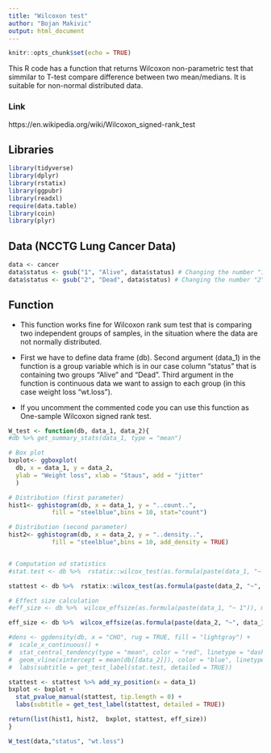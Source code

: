 ---
title: "Wilcoxon test"
author: "Bojan Makivic"
output: html_document
---

```{r setup, include=FALSE}
knitr::opts_chunk$set(echo = TRUE)
```
This R code has a function that returns Wilcoxon non-parametric test that simmilar to T-test compare difference between two mean/medians. It is suitable for non-normal distributed data.

### Link
https://en.wikipedia.org/wiki/Wilcoxon_signed-rank_test

## Libraries

```{r echo=FALSE, message=FALSE, warning=FALSE}
library(tidyverse)
library(dplyr)
library(rstatix)
library(ggpubr)
library(readxl)
require(data.table)
library(coin)
library(plyr)
```

## Data (NCCTG Lung Cancer Data)
```{r cancer}
data <- cancer
data$status <- gsub("1", "Alive", data$status) # Changing the number "1" to Alive; see ?cancer
data$status <- gsub("2", "Dead", data$status) # Changing the number "2" to Dead
```

## Function
- This function works fine for Wilcoxon rank sum test that is comparing two independent groups of samples, in the situation where the data are not normally distributed.

- First we have to define data frame (db). Second argument (data_1) in the function is a group variable which is in our case column "status" that is containing two groups "Alive" and "Dead". Third argument in the function is continuous data we want to assign to each group (in this case weight loss "wt.loss").

- If you uncomment the commented code you can use this function as One-sample Wilcoxon signed rank test.

```{r}
W_test <- function(db, data_1, data_2){
#db %>% get_summary_stats(data_1, type = "mean")

# Box plot
bxplot<- ggboxplot(
  db, x = data_1, y = data_2, 
  ylab = "Weight loss", xlab = "Staus", add = "jitter"
  )

# Distribution (first parameter)
hist1<- gghistogram(db, x = data_1, y = "..count..", 
            fill = "steelblue",bins = 10, stat="count")

# Distribution (second parameter)
hist2<- gghistogram(db, x = data_2, y = "..density..", 
            fill = "steelblue",bins = 10, add_density = TRUE)


# Computation od statistics
#stat.test <- db %>%  rstatix::wilcox_test(as.formula(paste(data_1, "~ 1")) , mu = mean(db[[data_2]]), #alternative="two.sided")

stattest <- db %>%  rstatix::wilcox_test(as.formula(paste(data_2, "~", data_1))) %>% add_significance()

# Effect size calculation 
#eff_size <- db %>%  wilcox_effsize(as.formula(paste(data_1, "~ 1")), mu = mean(db[[data_2]]))

eff_size <- db %>%  wilcox_effsize(as.formula(paste(data_2, "~", data_1)))

#dens <- ggdensity(db, x = "CHO", rug = TRUE, fill = "lightgray") +
#  scale_x_continuous() +
#  stat_central_tendency(type = "mean", color = "red", linetype = "dashed") +
#  geom_vline(xintercept = mean(db[[data_2]]), color = "blue", linetype = "dashed") + 
#  labs(subtitle = get_test_label(stat.test, detailed = TRUE))

stattest <- stattest %>% add_xy_position(x = data_1)
bxplot <- bxplot + 
  stat_pvalue_manual(stattest, tip.length = 0) +
  labs(subtitle = get_test_label(stattest, detailed = TRUE))

return(list(hist1, hist2,  bxplot, stattest, eff_size))
}
```

```{r warning=FALSE}
W_test(data,"status", "wt.loss")
```

